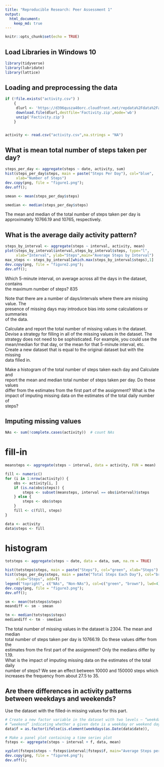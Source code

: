 ```yaml
---
title: "Reproducible Research: Peer Assessment 1"
output: 
  html_document:
    keep_md: true
---
```



```r
knitr::opts_chunk$set(echo = TRUE)
```


## Load Libraries in Windows 10
```r
library(tidyverse)
library(lubridate)
library(lattice)
```

## Loading and preprocessing the data
```r
if (!file.exists("activity.csv") )
    {
     dlurl <- 'https://d396qusza40orc.cloudfront.net/repdata%2Fdata%2Factivity.zip'  
     download.file(dlurl,destfile='Factivity.zip',mode='wb')  
     unzip('Factivity.zip')
    }


activity <- read.csv("activity.csv",na.strings = "NA")
```


## What is mean total number of steps taken per day?
```r
steps_per_day <- aggregate(steps ~ date, activity, sum)
hist(steps_per_day$steps, main = paste("Steps Per Day"), col="blue",
     xlab="Number of Steps")
dev.copy(png, file = "figure1.png");
dev.off();
```

```r
smean <- mean(steps_per_day$steps)
```

```r
smedian <- median(steps_per_day$steps)
```

The mean and median of the total number of steps taken per day is approximately
10766.19 and 10765, respectively.

## What is the average daily activity pattern?
```r
steps_by_interval <- aggregate(steps ~ interval, activity, mean)
plot(steps_by_interval$interval,steps_by_interval$steps, type="l", 
     xlab="Interval", ylab="Steps",main="Average Steps by Interval")
max_steps <- steps_by_interval[which.max(steps_by_interval$steps),1]
dev.copy(png, file = "figure2.png");
dev.off();
```

Which 5-minute interval, on average across all the days in the dataset, contains  
the maximum number of steps? 835  

Note that there are a number of days/intervals where there are missing value. The  
presence of missing days may introduce bias into some calculations or summaries  
of the data.

Calculate and report the total number of missing values in the dataset. 
Devise a strategy for filling in all of the missing values in the dataset. The  
strategy does not need to be sophisticated. For example, you could use the  
mean/median for that day, or the mean for that 5-minute interval, etc.  
Create a new dataset that is equal to the original dataset but with the missing  
data filled in.  

Make a histogram of the total number of steps taken each day and Calculate and  
report the mean and median total number of steps taken per day. Do these values  
differ from the estimates from the first part of the assignment? What is the  
impact of imputing missing data on the estimates of the total daily number of  
steps?

## Imputing missing values
```r
NAs <- sum(!complete.cases(activity))  # count NAs
```

# fill-in
```r
meansteps <- aggregate(steps ~ interval, data = activity, FUN = mean)
```
```r
fill <- numeric()
for (i in 1:nrow(activity)) {
    obs <- activity[i, ]
    if (is.na(obs$steps)) {
        steps <- subset(meansteps, interval == obs$interval)$steps
    } else {
        steps <- obs$steps
    }
    fill <- c(fill, steps)
}
```

```r
data <- activity
data$steps <- fill
```

# histogram

```r
totsteps <- aggregate(steps ~ date, data = data, sum, na.rm = TRUE)
```

```r
hist(totsteps$steps, main = paste("Steps"), col="green", xlab="Steps")
hist(steps_per_day$steps, main = paste("Total Steps Each Day"), col="brown",
     xlab="Steps", add=T)
legend("topright", c("NAs", "Non-NAs"), col=c("green", "brown"), lwd=4)
dev.copy(png, file = "figure3.png");
dev.off();
```

```r
sm <- mean(totsteps$steps)
meandiff <- sm - smean
```

```r
tm <- median(totsteps$steps)
mediandiff <- tm - smedian
```

The total number of missing values in the dataset is 2304.  The mean and median  
total number of steps taken per day is 10766.19. Do these values differ from the  
estimates from the first part of the assignment? Only the medians differ by 1.19.  
What is the impact of imputing missing data on the estimates of the total daily  
number of steps? We see an effect between 10000 and 150000 steps which increases   the frequency from about 27.5 to 35.  

## Are there differences in activity patterns between weekdays and weekends?

Use the dataset with the filled-in missing values for this part.

```r
# Create a new factor variable in the dataset with two levels – “weekday” and  
# “weekend” indicating whether a given date is a weekday or weekend day.
data$f = as.factor(ifelse(is.element(weekdays(as.Date(data$date)),                                       c("Saturday", "Sunday")), "Weekend", "Weekday"))

# Make a panel plot containing a time series plot 
fsteps <- aggregate(steps ~ interval + f, data, mean)
```

```r
xyplot(fsteps$steps ~ fsteps$interval|fsteps$f, main="Average Steps per Day by Interval",xlab="Interval", ylab="Steps",layout=c(1,2), type="l")
dev.copy(png, file = "figure4.png");
dev.off();
```

